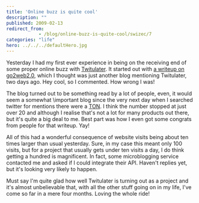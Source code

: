 ```yaml
---
title: 'Online buzz is quite cool'
description: ""
published: 2009-02-13
redirect_from: 
            - /blog/online-buzz-is-quite-cool/swizec/7
categories: "life"
hero: ../../../defaultHero.jpg
---
```

Yesterday I had my first ever experience in being on the receiving end of some proper online buzz with [Twitulater](http://twitulater.com). It started out with [a writeup on go2web2.0](http://blog.go2web20.net/2009/02/twitulater-is-so-great-why-does-it-have.html), which I thought was just another blog mentioning Twitulater, two days ago. Hey cool, so I commented. How wrong I was!

The blog turned out to be something read by a lot of people, even, it would seem a somewhat \\important blog since the very next day when I searched twitter for mentions there were a [TON](http://search.twitter.com/search?q=twitulater). I think the number stopped at just over 20 and although I realise that&#x27;s not a lot for many products out there, but it&#x27;s quite a big deal to me. Best part was how I even got some congrats from people for that writeup. Yay!

All of this had a wonderful consequence of website visits being about ten times larger than usual yesterday. Sure, in my case this meant only 100 visits, but for a project that usually gets under ten visits a day, I do think getting a hundred is magnificent. In fact, some microblogging service contacted me and asked if I could integrate their API. Haven&#x27;t replies yet, but it&#x27;s looking very likely to happen.

Must say I&#x27;m quite glad how well Twitulater is turning out as a project and it&#x27;s almost unbelievable that, with all the other stuff going on in my life, I&#x27;ve come so far in a mere four months. Loving the whole ride!
